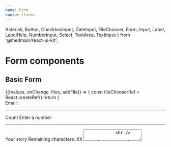 ```yaml
---
name: Form
route: /forms
---
```



  Asterisk,
  Button,
  CheckboxInput,
  DateInput,
  FileChooser,
  Form,
  Input,
  Label,
  LabelHelp,
  NumberInput,
  Select,
  TextArea,
  TextInput
} from '@medmain/react-ui-kit';


# Form components

## Basic Form

<Playground>
  <Root>
    <FormContainer
      initialValues={{
        email: 'larry@celtics.com',
        count: 100,
        story: 'This is my story',
        team: 'CHI',
        position: '1',
        hallOfFame: true,
        mvp: true,
        date: new Date(2018, 1, 11)
      }}
    >
      {({values, onChange, files, addFile}) => {
        const fileChooserRef = React.createRef()
        return (
          <Form onSubmit={console.log}>
            <Label htmlFor="email">Email:</Label>
            <TextInput id="email" name="email" value={values.email} onChange={onChange('email')} />
            <hr />
            <Label htmlFor="email">
              Count
              <LabelHelp>Enter a number</LabelHelp>
            </Label>
            <NumberInput id="count" value={values.count} onChange={onChange('count')} />
            <hr />
            <Label htmlFor="story">
              Your story
              <LabelHelp>Remaining characters: XX</LabelHelp>
            </Label>
            <TextArea id="story" rows={5} onChange={onChange('story')} value={values.story} />
            <hr />
            <Label>Team</Label>
            <Select
              id="team"
              type="select"
              value={values.team}
              options={[
                {value: 'CHI', label: 'Chicago Bulls'},
                {value: 'LAL', label: 'Los Angeles Lakers'}
              ]}
              onChange={onChange('team')}
            />
            <hr />
            <Label>Level</Label>
            <Select
              id="postion"
              type="radio"
              value={values.position}
              options={[
                {value: '1', label: 'Regular Player'},
                {value: '2', label: 'All-Star Player'}
              ]}
              onChange={onChange('position')}
            />
            <hr />
            <Label>Awards</Label>
            <CheckboxInput label="Hall-of-famer" value={values.hallOfFame} onChange={onChange('hallOfFame')} />
            <CheckboxInput label="MVP" value={values.mvp} onChange={onChange('mvp')} />
            <hr />
            <Label>Date</Label>
            <DateInput id="date" value={values.date} onChange={onChange('date')} />
            <hr />
            <Label>Uploaded files</Label>
            <FileList files={files} />
            <FileChooser ref={fileChooserRef} onChoose={addFile} />
            <Button onClick={() => fileChooserRef.current.open()}>Add a file</Button>
          </Form>
        );
      }}
    </FormContainer>

  </Root>
</Playground>
